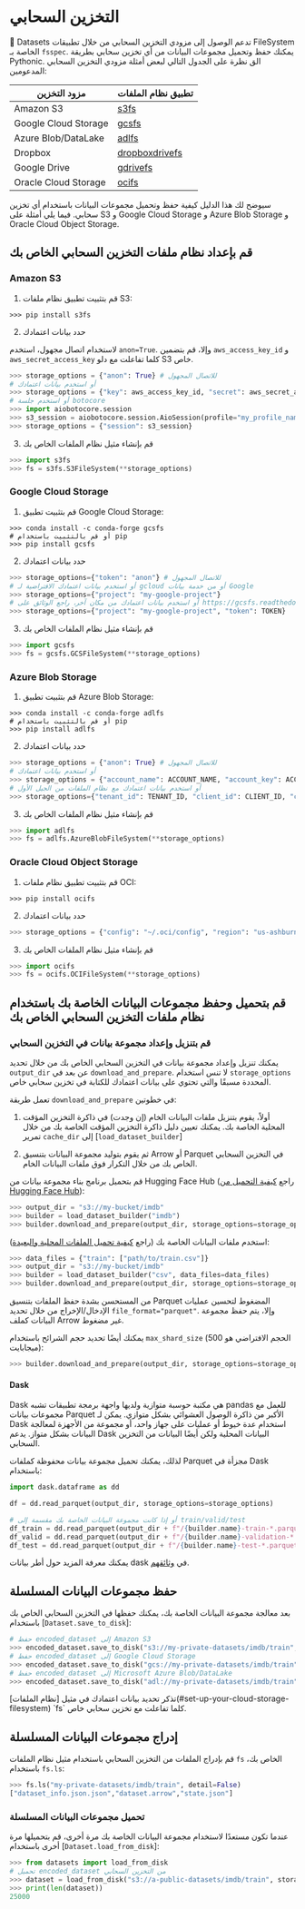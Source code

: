 # التخزين السحابي
🤗 Datasets تدعم الوصول إلى مزودي التخزين السحابي من خلال تطبيقات FileSystem الخاصة بـ `fsspec`.
يمكنك حفظ وتحميل مجموعات البيانات من أي تخزين سحابي بطريقة Pythonic.
الق نظرة على الجدول التالي لبعض أمثلة مزودي التخزين السحابي المدعومين:

| مزود التخزين | تطبيق نظام الملفات |
| ------------ | ------------------- |
| Amazon S3 | [s3fs](https://s3fs.readthedocs.io/en/latest/) |
| Google Cloud Storage | [gcsfs](https://gcsfs.readthedocs.io/en/latest/) |
| Azure Blob/DataLake | [adlfs](https://github.com/fsspec/adlfs) |
| Dropbox | [dropboxdrivefs](https://github.com/MarineChap/dropboxdrivefs) |
| Google Drive | [gdrivefs](https://github.com/intake/gdrivefs) |
| Oracle Cloud Storage | [ocifs](https://ocifs.readthedocs.io/en/latest/) |

سيوضح لك هذا الدليل كيفية حفظ وتحميل مجموعات البيانات باستخدام أي تخزين سحابي.
فيما يلي أمثلة على S3 و Google Cloud Storage و Azure Blob Storage و Oracle Cloud Object Storage.

## قم بإعداد نظام ملفات التخزين السحابي الخاص بك

### Amazon S3

1. قم بتثبيت تطبيق نظام ملفات S3:

```
>>> pip install s3fs
```

2. حدد بيانات اعتمادك

لاستخدام اتصال مجهول، استخدم `anon=True`.
وإلا، قم بتضمين `aws_access_key_id` و `aws_secret_access_key` كلما تفاعلت مع دلو S3 خاص.

```py
>>> storage_options = {"anon": True} # للاتصال المجهول
# أو استخدم بيانات اعتمادك
>>> storage_options = {"key": aws_access_key_id, "secret": aws_secret_access_key} # للدلوات الخاصة
# أو استخدم جلسة botocore
>>> import aiobotocore.session
>>> s3_session = aiobotocore.session.AioSession(profile="my_profile_name")
>>> storage_options = {"session": s3_session}
```

3. قم بإنشاء مثيل نظام الملفات الخاص بك

```py
>>> import s3fs
>>> fs = s3fs.S3FileSystem(**storage_options)
```

### Google Cloud Storage

1. قم بتثبيت تطبيق Google Cloud Storage:

```
>>> conda install -c conda-forge gcsfs
# أو قم بالتثبيت باستخدام pip
>>> pip install gcsfs
```

2. حدد بيانات اعتمادك

```py
>>> storage_options={"token": "anon"} # للاتصال المجهول
# أو استخدم بيانات اعتمادك الافتراضية لـ gcloud أو من خدمة بيانات Google
>>> storage_options={"project": "my-google-project"}
# أو استخدم بيانات اعتمادك من مكان آخر، راجع الوثائق على https://gcsfs.readthedocs.io/
>>> storage_options={"project": "my-google-project", "token": TOKEN}
```

3. قم بإنشاء مثيل نظام الملفات الخاص بك

```py
>>> import gcsfs
>>> fs = gcsfs.GCSFileSystem(**storage_options)
```

### Azure Blob Storage

1. قم بتثبيت تطبيق Azure Blob Storage:

```
>>> conda install -c conda-forge adlfs
# أو قم بالتثبيت باستخدام pip
>>> pip install adlfs
```

2. حدد بيانات اعتمادك

```py
>>> storage_options = {"anon": True} # للاتصال المجهول
# أو استخدم بيانات اعتمادك
>>> storage_options = {"account_name": ACCOUNT_NAME, "account_key": ACCOUNT_KEY} # لنظام الملفات من الجيل الثاني
# أو استخدم بيانات اعتمادك مع نظام الملفات من الجيل الأول
>>> storage_options={"tenant_id": TENANT_ID, "client_id": CLIENT_ID, "client_secret": CLIENT_SECRET}
```

3. قم بإنشاء مثيل نظام الملفات الخاص بك

```py
>>> import adlfs
>>> fs = adlfs.AzureBlobFileSystem(**storage_options)
```

### Oracle Cloud Object Storage

1. قم بتثبيت تطبيق نظام ملفات OCI:

```
>>> pip install ocifs
```

2. حدد بيانات اعتمادك

```py
>>> storage_options = {"config": "~/.oci/config", "region": "us-ashburn-1"}
```

3. قم بإنشاء مثيل نظام الملفات الخاص بك

```py
>>> import ocifs
>>> fs = ocifs.OCIFileSystem(**storage_options)
```

## قم بتحميل وحفظ مجموعات البيانات الخاصة بك باستخدام نظام ملفات التخزين السحابي الخاص بك

### قم بتنزيل وإعداد مجموعة بيانات في التخزين السحابي

يمكنك تنزيل وإعداد مجموعة بيانات في التخزين السحابي الخاص بك من خلال تحديد `output_dir` عن بعد في `download_and_prepare`.
لا تنس استخدام `storage_options` المحددة مسبقًا والتي تحتوي على بيانات اعتمادك للكتابة في تخزين سحابي خاص.

تعمل طريقة `download_and_prepare` في خطوتين:

1. أولاً، يقوم بتنزيل ملفات البيانات الخام (إن وجدت) في ذاكرة التخزين المؤقت المحلية الخاصة بك. يمكنك تعيين دليل ذاكرة التخزين المؤقت الخاصة بك من خلال تمرير `cache_dir` إلى [`load_dataset_builder`]

2. ثم يقوم بتوليد مجموعة البيانات بتنسيق Arrow أو Parquet في التخزين السحابي الخاص بك من خلال التكرار فوق ملفات البيانات الخام.

قم بتحميل برنامج بناء مجموعة بيانات من Hugging Face Hub (راجع [كيفية التحميل من Hugging Face Hub](./loading#hugging-face-hub)):

```py
>>> output_dir = "s3://my-bucket/imdb"
>>> builder = load_dataset_builder("imdb")
>>> builder.download_and_prepare(output_dir, storage_options=storage_options, file_format="parquet")
```

استخدم ملفات البيانات الخاصة بك (راجع [كيفية تحميل الملفات المحلية والبعيدة](./loading#local-and-remote-files)):

```py
>>> data_files = {"train": ["path/to/train.csv"]}
>>> output_dir = "s3://my-bucket/imdb"
>>> builder = load_dataset_builder("csv", data_files=data_files)
>>> builder.download_and_prepare(output_dir, storage_options=storage_options, file_format="parquet")
```

من المستحسن بشدة حفظ الملفات بتنسيق Parquet المضغوط لتحسين عمليات الإدخال/الإخراج من خلال تحديد `file_format="parquet"`.
وإلا، يتم حفظ مجموعة البيانات كملف Arrow غير مضغوط.

يمكنك أيضًا تحديد حجم الشرائح باستخدام `max_shard_size` (الحجم الافتراضي هو 500 ميجابايت):

```py
>>> builder.download_and_prepare(output_dir, storage_options=storage_options, file_format="parquet", max_shard_size="1GB")
```

#### Dask

Dask هي مكتبة حوسبة متوازية ولديها واجهة برمجة تطبيقات تشبه pandas للعمل مع مجموعات بيانات Parquet الأكبر من ذاكرة الوصول العشوائي بشكل متوازي.
يمكن لـ Dask استخدام عدة خيوط أو عمليات على جهاز واحد، أو مجموعة من الأجهزة لمعالجة البيانات بشكل متواز.
يدعم Dask البيانات المحلية ولكن أيضًا البيانات من التخزين السحابي.

لذلك، يمكنك تحميل مجموعة بيانات محفوظة كملفات Parquet مجزأة في Dask باستخدام:

```py
import dask.dataframe as dd

df = dd.read_parquet(output_dir, storage_options=storage_options)

# أو إذا كانت مجموعة البيانات الخاصة بك مقسمة إلى train/valid/test
df_train = dd.read_parquet(output_dir + f"/{builder.name}-train-*.parquet", storage_options=storage_options)
df_valid = dd.read_parquet(output_dir + f"/{builder.name}-validation-*.parquet", storage_options=storage_options)
df_test = dd.read_parquet(output_dir + f"/{builder.name}-test-*.parquet", storage_options=storage_options)
```

يمكنك معرفة المزيد حول أطر بيانات dask في [وثائقهم](https://docs.dask.org/en/stable/dataframe.html).

## حفظ مجموعات البيانات المسلسلة

بعد معالجة مجموعة البيانات الخاصة بك، يمكنك حفظها في التخزين السحابي الخاص بك باستخدام [`Dataset.save_to_disk`]:

```py
# حفظ encoded_dataset إلى Amazon S3
>>> encoded_dataset.save_to_disk("s3://my-private-datasets/imdb/train", storage_options=storage_options)
# حفظ encoded_dataset إلى Google Cloud Storage
>>> encoded_dataset.save_to_disk("gcs://my-private-datasets/imdb/train", storage_options=storage_options)
# حفظ encoded_dataset إلى Microsoft Azure Blob/DataLake
>>> encoded_dataset.save_to_disk("adl://my-private-datasets/imdb/train", storage_options=storage_options)
```

<Tip>
تذكر تحديد بيانات اعتمادك في مثيل [نظام الملفات](#set-up-your-cloud-storage-filesystem) `fs` كلما تفاعلت مع تخزين سحابي خاص.
</Tip>

## إدراج مجموعات البيانات المسلسلة

قم بإدراج الملفات من التخزين السحابي باستخدام مثيل نظام الملفات `fs` الخاص بك، باستخدام `fs.ls`:

```py
>>> fs.ls("my-private-datasets/imdb/train", detail=False)
["dataset_info.json.json","dataset.arrow","state.json"]
```

### تحميل مجموعات البيانات المسلسلة

عندما تكون مستعدًا لاستخدام مجموعة البيانات الخاصة بك مرة أخرى، قم بتحميلها مرة أخرى باستخدام [`Dataset.load_from_disk`]:

```py
>>> from datasets import load_from_disk
# تحميل encoded_dataset من التخزين السحابي
>>> dataset = load_from_disk("s3://a-public-datasets/imdb/train", storage_options=storage_options)
>>> print(len(dataset))
25000
```